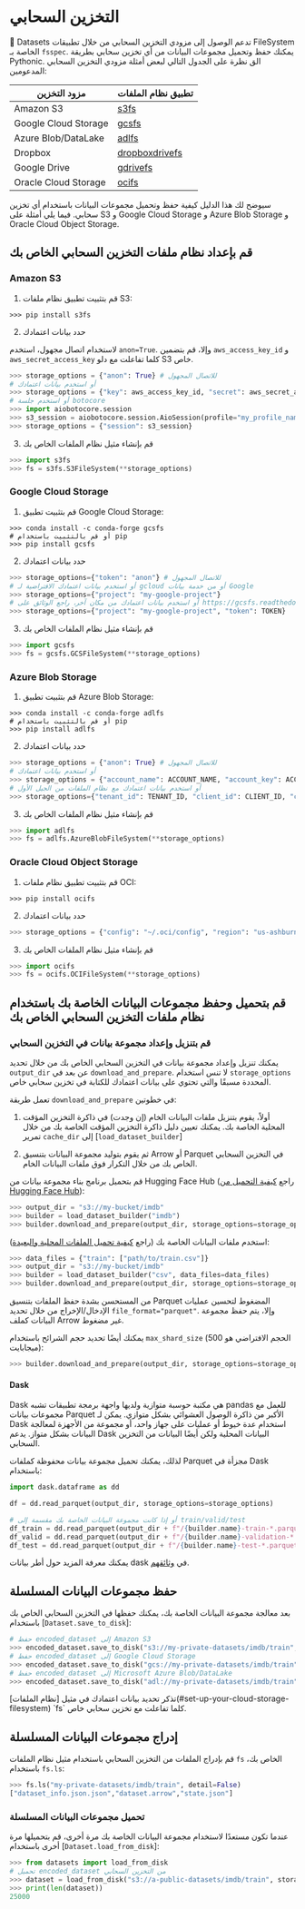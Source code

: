 # التخزين السحابي
🤗 Datasets تدعم الوصول إلى مزودي التخزين السحابي من خلال تطبيقات FileSystem الخاصة بـ `fsspec`.
يمكنك حفظ وتحميل مجموعات البيانات من أي تخزين سحابي بطريقة Pythonic.
الق نظرة على الجدول التالي لبعض أمثلة مزودي التخزين السحابي المدعومين:

| مزود التخزين | تطبيق نظام الملفات |
| ------------ | ------------------- |
| Amazon S3 | [s3fs](https://s3fs.readthedocs.io/en/latest/) |
| Google Cloud Storage | [gcsfs](https://gcsfs.readthedocs.io/en/latest/) |
| Azure Blob/DataLake | [adlfs](https://github.com/fsspec/adlfs) |
| Dropbox | [dropboxdrivefs](https://github.com/MarineChap/dropboxdrivefs) |
| Google Drive | [gdrivefs](https://github.com/intake/gdrivefs) |
| Oracle Cloud Storage | [ocifs](https://ocifs.readthedocs.io/en/latest/) |

سيوضح لك هذا الدليل كيفية حفظ وتحميل مجموعات البيانات باستخدام أي تخزين سحابي.
فيما يلي أمثلة على S3 و Google Cloud Storage و Azure Blob Storage و Oracle Cloud Object Storage.

## قم بإعداد نظام ملفات التخزين السحابي الخاص بك

### Amazon S3

1. قم بتثبيت تطبيق نظام ملفات S3:

```
>>> pip install s3fs
```

2. حدد بيانات اعتمادك

لاستخدام اتصال مجهول، استخدم `anon=True`.
وإلا، قم بتضمين `aws_access_key_id` و `aws_secret_access_key` كلما تفاعلت مع دلو S3 خاص.

```py
>>> storage_options = {"anon": True} # للاتصال المجهول
# أو استخدم بيانات اعتمادك
>>> storage_options = {"key": aws_access_key_id, "secret": aws_secret_access_key} # للدلوات الخاصة
# أو استخدم جلسة botocore
>>> import aiobotocore.session
>>> s3_session = aiobotocore.session.AioSession(profile="my_profile_name")
>>> storage_options = {"session": s3_session}
```

3. قم بإنشاء مثيل نظام الملفات الخاص بك

```py
>>> import s3fs
>>> fs = s3fs.S3FileSystem(**storage_options)
```

### Google Cloud Storage

1. قم بتثبيت تطبيق Google Cloud Storage:

```
>>> conda install -c conda-forge gcsfs
# أو قم بالتثبيت باستخدام pip
>>> pip install gcsfs
```

2. حدد بيانات اعتمادك

```py
>>> storage_options={"token": "anon"} # للاتصال المجهول
# أو استخدم بيانات اعتمادك الافتراضية لـ gcloud أو من خدمة بيانات Google
>>> storage_options={"project": "my-google-project"}
# أو استخدم بيانات اعتمادك من مكان آخر، راجع الوثائق على https://gcsfs.readthedocs.io/
>>> storage_options={"project": "my-google-project", "token": TOKEN}
```

3. قم بإنشاء مثيل نظام الملفات الخاص بك

```py
>>> import gcsfs
>>> fs = gcsfs.GCSFileSystem(**storage_options)
```

### Azure Blob Storage

1. قم بتثبيت تطبيق Azure Blob Storage:

```
>>> conda install -c conda-forge adlfs
# أو قم بالتثبيت باستخدام pip
>>> pip install adlfs
```

2. حدد بيانات اعتمادك

```py
>>> storage_options = {"anon": True} # للاتصال المجهول
# أو استخدم بيانات اعتمادك
>>> storage_options = {"account_name": ACCOUNT_NAME, "account_key": ACCOUNT_KEY} # لنظام الملفات من الجيل الثاني
# أو استخدم بيانات اعتمادك مع نظام الملفات من الجيل الأول
>>> storage_options={"tenant_id": TENANT_ID, "client_id": CLIENT_ID, "client_secret": CLIENT_SECRET}
```

3. قم بإنشاء مثيل نظام الملفات الخاص بك

```py
>>> import adlfs
>>> fs = adlfs.AzureBlobFileSystem(**storage_options)
```

### Oracle Cloud Object Storage

1. قم بتثبيت تطبيق نظام ملفات OCI:

```
>>> pip install ocifs
```

2. حدد بيانات اعتمادك

```py
>>> storage_options = {"config": "~/.oci/config", "region": "us-ashburn-1"}
```

3. قم بإنشاء مثيل نظام الملفات الخاص بك

```py
>>> import ocifs
>>> fs = ocifs.OCIFileSystem(**storage_options)
```

## قم بتحميل وحفظ مجموعات البيانات الخاصة بك باستخدام نظام ملفات التخزين السحابي الخاص بك

### قم بتنزيل وإعداد مجموعة بيانات في التخزين السحابي

يمكنك تنزيل وإعداد مجموعة بيانات في التخزين السحابي الخاص بك من خلال تحديد `output_dir` عن بعد في `download_and_prepare`.
لا تنس استخدام `storage_options` المحددة مسبقًا والتي تحتوي على بيانات اعتمادك للكتابة في تخزين سحابي خاص.

تعمل طريقة `download_and_prepare` في خطوتين:

1. أولاً، يقوم بتنزيل ملفات البيانات الخام (إن وجدت) في ذاكرة التخزين المؤقت المحلية الخاصة بك. يمكنك تعيين دليل ذاكرة التخزين المؤقت الخاصة بك من خلال تمرير `cache_dir` إلى [`load_dataset_builder`]

2. ثم يقوم بتوليد مجموعة البيانات بتنسيق Arrow أو Parquet في التخزين السحابي الخاص بك من خلال التكرار فوق ملفات البيانات الخام.

قم بتحميل برنامج بناء مجموعة بيانات من Hugging Face Hub (راجع [كيفية التحميل من Hugging Face Hub](./loading#hugging-face-hub)):

```py
>>> output_dir = "s3://my-bucket/imdb"
>>> builder = load_dataset_builder("imdb")
>>> builder.download_and_prepare(output_dir, storage_options=storage_options, file_format="parquet")
```

استخدم ملفات البيانات الخاصة بك (راجع [كيفية تحميل الملفات المحلية والبعيدة](./loading#local-and-remote-files)):

```py
>>> data_files = {"train": ["path/to/train.csv"]}
>>> output_dir = "s3://my-bucket/imdb"
>>> builder = load_dataset_builder("csv", data_files=data_files)
>>> builder.download_and_prepare(output_dir, storage_options=storage_options, file_format="parquet")
```

من المستحسن بشدة حفظ الملفات بتنسيق Parquet المضغوط لتحسين عمليات الإدخال/الإخراج من خلال تحديد `file_format="parquet"`.
وإلا، يتم حفظ مجموعة البيانات كملف Arrow غير مضغوط.

يمكنك أيضًا تحديد حجم الشرائح باستخدام `max_shard_size` (الحجم الافتراضي هو 500 ميجابايت):

```py
>>> builder.download_and_prepare(output_dir, storage_options=storage_options, file_format="parquet", max_shard_size="1GB")
```

#### Dask

Dask هي مكتبة حوسبة متوازية ولديها واجهة برمجة تطبيقات تشبه pandas للعمل مع مجموعات بيانات Parquet الأكبر من ذاكرة الوصول العشوائي بشكل متوازي.
يمكن لـ Dask استخدام عدة خيوط أو عمليات على جهاز واحد، أو مجموعة من الأجهزة لمعالجة البيانات بشكل متواز.
يدعم Dask البيانات المحلية ولكن أيضًا البيانات من التخزين السحابي.

لذلك، يمكنك تحميل مجموعة بيانات محفوظة كملفات Parquet مجزأة في Dask باستخدام:

```py
import dask.dataframe as dd

df = dd.read_parquet(output_dir, storage_options=storage_options)

# أو إذا كانت مجموعة البيانات الخاصة بك مقسمة إلى train/valid/test
df_train = dd.read_parquet(output_dir + f"/{builder.name}-train-*.parquet", storage_options=storage_options)
df_valid = dd.read_parquet(output_dir + f"/{builder.name}-validation-*.parquet", storage_options=storage_options)
df_test = dd.read_parquet(output_dir + f"/{builder.name}-test-*.parquet", storage_options=storage_options)
```

يمكنك معرفة المزيد حول أطر بيانات dask في [وثائقهم](https://docs.dask.org/en/stable/dataframe.html).

## حفظ مجموعات البيانات المسلسلة

بعد معالجة مجموعة البيانات الخاصة بك، يمكنك حفظها في التخزين السحابي الخاص بك باستخدام [`Dataset.save_to_disk`]:

```py
# حفظ encoded_dataset إلى Amazon S3
>>> encoded_dataset.save_to_disk("s3://my-private-datasets/imdb/train", storage_options=storage_options)
# حفظ encoded_dataset إلى Google Cloud Storage
>>> encoded_dataset.save_to_disk("gcs://my-private-datasets/imdb/train", storage_options=storage_options)
# حفظ encoded_dataset إلى Microsoft Azure Blob/DataLake
>>> encoded_dataset.save_to_disk("adl://my-private-datasets/imdb/train", storage_options=storage_options)
```

<Tip>
تذكر تحديد بيانات اعتمادك في مثيل [نظام الملفات](#set-up-your-cloud-storage-filesystem) `fs` كلما تفاعلت مع تخزين سحابي خاص.
</Tip>

## إدراج مجموعات البيانات المسلسلة

قم بإدراج الملفات من التخزين السحابي باستخدام مثيل نظام الملفات `fs` الخاص بك، باستخدام `fs.ls`:

```py
>>> fs.ls("my-private-datasets/imdb/train", detail=False)
["dataset_info.json.json","dataset.arrow","state.json"]
```

### تحميل مجموعات البيانات المسلسلة

عندما تكون مستعدًا لاستخدام مجموعة البيانات الخاصة بك مرة أخرى، قم بتحميلها مرة أخرى باستخدام [`Dataset.load_from_disk`]:

```py
>>> from datasets import load_from_disk
# تحميل encoded_dataset من التخزين السحابي
>>> dataset = load_from_disk("s3://a-public-datasets/imdb/train", storage_options=storage_options)
>>> print(len(dataset))
25000
```